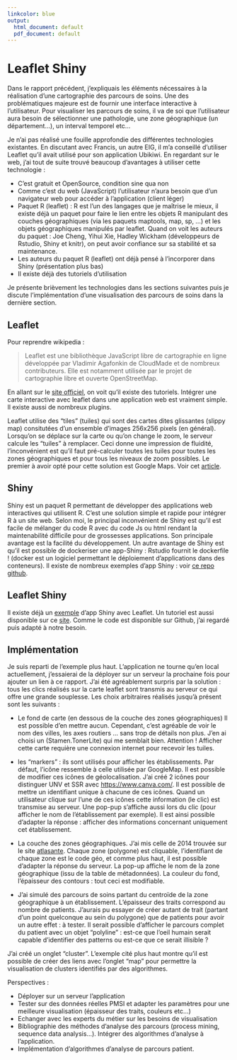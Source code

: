 ```yaml
---
linkcolor: blue
output:
  html_document: default
  pdf_document: default
---
```


# Leaflet Shiny 

Dans le rapport précédent, j'expliquais les éléments nécessaires à la réalisation d'une cartographie des parcours de soins. Une des problématiques majeure est de fournir une interface interactive à l'utilisateur. Pour visualiser les parcours de soins, il va de soi que l'utilisateur aura besoin de sélectionner une pathologie, une zone géographique (un département...), un interval temporel etc...

Je n'ai pas réalisé une fouille approfondie des différentes technologies existantes. En discutant avec Francis, un autre EIG, il m'a conseillé d'utiliser Leaflet qu'il avait utilisé pour son application Ubikiwi. En regardant sur le web, j'ai tout de suite trouvé beaucoup d'avantages à utiliser cette technologie : 

* C'est gratuit et OpenSource, condition sine qua non 
* Comme c'est du web (JavaScript) l'utilisateur n'aura besoin que d'un navigateur web pour accéder à l'application (client léger)
* Paquet R (leaflet) : R est l'un des langages que je maîtrise le mieux, il existe déjà un paquet pour faire le lien entre les objets R manipulant des couches géographiques (via les paquets maptools, map, sp, ...) et les objets géographiques manipulés par leaflet. Quand on voit les auteurs du paquet : Joe Cheng, Yihui Xie, Hadley Wickham (développeurs de Rstudio, Shiny et knitr), on peut avoir confiance sur sa stabilité et sa maintenance. 
* Les auteurs du paquet R (leaflet) ont déjà pensé à l'incorporer dans Shiny (présentation plus bas)
* Il existe déjà des tutoriels d'utilisation

Je présente brièvement les technologies dans les sections suivantes puis je discute l'implémentation d'une visualisation des parcours de soins dans la dernière section. 

## Leaflet
Pour reprendre wikipedia : 

> Leaflet est une bibliothèque JavaScript libre de cartographie en ligne développée par Vladimir Agafonkin de CloudMade et de nombreux contributeurs. Elle est notamment utilisée par le projet de cartographie libre et ouverte OpenStreetMap.

En allant sur le [site officiel](http://leafletjs.com/), on voit qu'il existe des tutoriels. Intégrer une carte interactive avec leaflet dans une application web est vraiment simple. Il existe aussi de nombreux plugins. 

Leaflet utilise des "tiles" (tuiles) qui sont des cartes dites glissantes (slippy map) consitutées d'un ensemble d'images 256x256 pixels (en général). Lorsqu'on se déplace sur la carte ou qu'on change le zoom, le serveur calcule les "tuiles" à remplacer. Ceci donne une impression de fluidité, l'inconvénient est qu'il faut pré-calculer toutes les tuiles pour toutes les zones géographiques et pour tous les niveaux de zoom possibles. Le premier à avoir opté pour cette solution est Google Maps. 
Voir cet [article](http://www.neogeo-online.net/blog/archives/1727/). 


## Shiny 
Shiny est un paquet R permettant de développer des applications web interactives qui utilisent R. C'est une solution simple et rapide pour intégrer R à un site web. Selon moi, le principal inconvénient de Shiny est qu'il est facile de mélanger du code R avec du code Js ou html rendant la maintenabilité difficile pour de grossesses applications. Son principale avantage est la facilité du développement. 
Un autre avantage de Shiny est qu'il est possible de dockeriser une app-Shiny : Rstudio fournit le dockerfile ! (docker est un logiciel permettant le déploiement d'applications dans des conteneurs). 
Il existe de nombreux exemples d'app Shiny : voir [ce repo github](https://github.com/rstudio/shiny-examples).


## Leaflet Shiny
Il existe déjà un [exemple](https://shiny.rstudio.com/gallery/superzip-example.html) d'app Shiny avec Leaflet. Un tutoriel est aussi disponible sur ce [site](https://rstudio.github.io/leaflet/shiny.html). 
Comme le code est disponible sur Github, j'ai regardé puis adapté à notre besoin. 

## Implémentation
Je suis reparti de l'exemple plus haut. L'application ne tourne qu'en local actuellement, j'essaierai de la déployer sur un serveur la prochaine fois pour ajouter un lien à ce rapport. 
J'ai été agréablement surpris par la solution : tous les clics réalisés sur la carte leaflet sont transmis au serveur ce qui offre une grande souplesse. Les choix arbitraires réalisés jusqu'à présent sont les suivants : 

* Le fond de carte (en dessous de la couche des zones géographiques)
Il est possible d'en mettre aucun. Cependant, c'est agréable de voir le nom des villes, les axes routiers ... sans trop de détails non plus. J'en ai choisi un (Stamen.TonerLite) qui me semblait bien. Attention ! Afficher cette carte requière une connexion internet pour recevoir les tuiles. 

* les "markers" : ils sont utilisés pour afficher les établissements. Par défaut, l'icône ressemble à celle utilisée par GoogleMap. Il est possible de modifier ces icônes de géolocalisation. J'ai créé 2 icônes pour distinguer UNV et SSR avec [https://www.canva.com/](https://www.canva.com/). Il est possible de mettre un identifiant unique à chacune de ces icônes. Quand un utilisateur clique sur l'une de ces icônes cette information (le clic) est transmise au serveur. Une pop-pup s'affiche aussi lors du clic (pour afficher le nom de l'établissement par exemple). Il est ainsi possible d'adapter la réponse : afficher des informations concernant uniquement cet établissement. 

* La couche des zones géographiques. J'ai mis celle de 2014 trouvée sur le site [atlasante](http://www.atlasante.fr/accueil). Chaque zone (polygone) est cliquable, l'identifiant de chaque zone est le code géo, et comme plus haut, il est possible d'adapter la réponse du serveur. La pop-up affiche le nom de la zone géographique (issu de la table de métadonnées). La couleur du fond, l'épaisseur des contours : tout ceci est modifiable. 

* J'ai simulé des parcours de soins partant du centroïde de la zone géographique à un établissement. L'épaisseur des traits correspond au nombre de patients. J'aurais pu essayer de créer autant de trait (partant d'un point quelconque au sein du polygone) que de patients pour avoir un autre effet : à tester. Il serait possible d'afficher le parcours complet du patient avec un objet "polyline" : est-ce que l'oeil humain serait capable d'identifier des patterns ou est-ce que ce serait illisible ?

J'ai créé un onglet "cluster". L'exemple cité plus haut montre qu'il est possible de créer des liens avec l'onglet "map" pour permettre la visualisation de clusters identifiés par des algorithmes. 

Perspectives : 

* Déployer sur un serveur l'application
* Tester sur des données réelles PMSI et adapter les paramètres pour une meilleure visualisation (épaisseur des traits, couleurs etc...)
* Echanger avec les experts du métier sur les besoins de visualisation
* Bibliographie des méthodes d'analyse des parcours (process mining, sequence data analysis...). Intégrer des algorithmes d'analyse à l'application. 
* Implémentation d'algorithmes d'analyse de parcours patient. 

